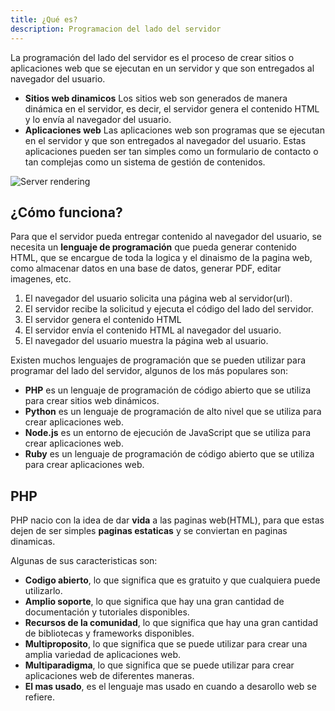 ```yaml
---
title: ¿Qué es?
description: Programacion del lado del servidor
---
```


La programación del lado del servidor es el proceso de crear sitios o aplicaciones web que se ejecutan en un servidor y que son entregados al navegador del usuario.
- **Sitios web dinamicos** Los sitios web son generados de manera dinámica en el servidor, es decir, el servidor genera el contenido HTML y lo envía al navegador del usuario.
- **Aplicaciones web** Las aplicaciones web son programas que se ejecutan en el servidor y que son entregados al navegador del usuario. Estas aplicaciones pueden ser tan simples como un formulario de contacto o tan complejas como un sistema de gestión de contenidos.

![Server rendering](https://miro.medium.com/v2/resize:fit:1412/1*TtPYyA2F6jqcHQdhHMuiQA.png)


## ¿Cómo funciona?
Para que el servidor pueda entregar contenido al navegador del usuario, se necesita un **lenguaje de programación** que pueda generar contenido HTML, que se encargue de toda la logica y el dinaismo de la pagina web, como almacenar datos en una base de datos, generar PDF, editar imagenes, etc.


<Steps>

1. El navegador del usuario solicita una página web al servidor(url).
2. El servidor recibe la solicitud y ejecuta el código del lado del servidor.
3. El servidor genera el contenido HTML
4. El servidor envía el contenido HTML al navegador del usuario.
5.  El navegador del usuario muestra la página web al usuario.

</Steps>

Existen muchos lenguajes de programación que se pueden utilizar para programar del lado del servidor, algunos de los más populares son:
- **PHP** es un lenguaje de programación de código abierto que se utiliza para crear sitios web dinámicos.
- **Python** es un lenguaje de programación de alto nivel que se utiliza para crear aplicaciones web.
- **Node.js** es un entorno de ejecución de JavaScript que se utiliza para crear aplicaciones web.
- **Ruby** es un lenguaje de programación de código abierto que se utiliza para crear aplicaciones web.


## PHP
PHP nacio con la idea de dar  **vida** a las paginas web(HTML), para que estas dejen de ser simples **paginas estaticas** y se conviertan en paginas dinamicas.

Algunas de sus caracteristicas son:
- **Codigo abierto**, lo que significa que es gratuito y que cualquiera puede utilizarlo.
- **Amplio soporte**, lo que significa que hay una gran cantidad de documentación y tutoriales disponibles.
- **Recursos de la comunidad**, lo que significa que hay una gran cantidad de bibliotecas y frameworks disponibles.
- **Multiproposito**, lo que significa que se puede utilizar para crear una amplia variedad de aplicaciones web.
- **Multiparadigma**, lo que significa que se puede utilizar para crear aplicaciones web de diferentes maneras. 
- **El mas usado**, es el lenguaje mas usado en cuando a desarollo web se refiere.